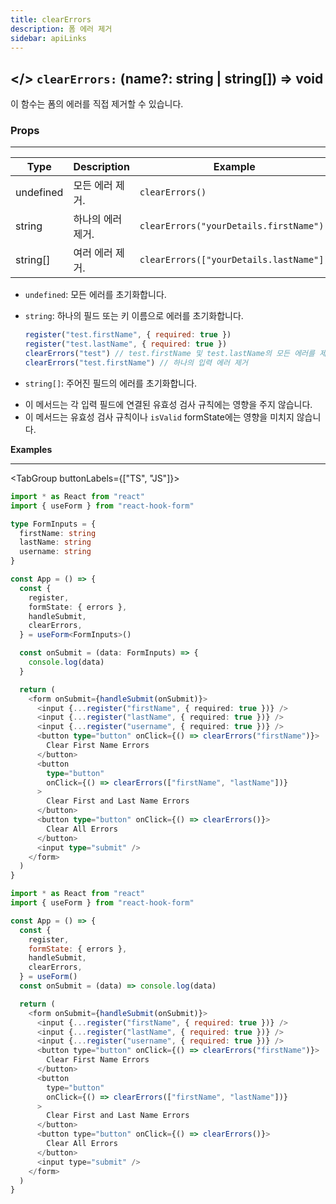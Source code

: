 ```yaml
---
title: clearErrors
description: 폼 에러 제거
sidebar: apiLinks
---
```


## \</> `clearErrors:` <TypeText>(name?: string | string[]) => void</TypeText>

이 함수는 폼의 에러를 직접 제거할 수 있습니다.

### Props

---

| Type                           | Description       | Example                                 |
| ------------------------------ | ----------------- | --------------------------------------- |
| <TypeText>undefined</TypeText> | 모든 에러 제거.   | `clearErrors()`                         |
| <TypeText>string</TypeText>    | 하나의 에러 제거. | `clearErrors("yourDetails.firstName")`  |
| <TypeText>string[]</TypeText>  | 여러 에러 제거.   | `clearErrors(["yourDetails.lastName"])` |

- `undefined`: 모든 에러를 초기화합니다.
- `string`: 하나의 필드 또는 키 이름으로 에러를 초기화합니다.

  ```javascript
  register("test.firstName", { required: true })
  register("test.lastName", { required: true })
  clearErrors("test") // test.firstName 및 test.lastName의 모든 에러를 제거
  clearErrors("test.firstName") // 하나의 입력 에러 제거
  ```

- `string[]`: 주어진 필드의 에러를 초기화합니다.

<Admonition type="important" title="규칙">

- 이 메서드는 각 입력 필드에 연결된 유효성 검사 규칙에는 영향을 주지 않습니다.
- 이 메서드는 유효성 검사 규칙이나 `isValid` formState에는 영향을 미치지 않습니다.

</Admonition>

**Examples**

---

<TabGroup buttonLabels={["TS", "JS"]}>

```typescript sandbox="https://codesandbox.io/s/react-hook-form-v7-ts-clearerrors-w3ymx"
import * as React from "react"
import { useForm } from "react-hook-form"

type FormInputs = {
  firstName: string
  lastName: string
  username: string
}

const App = () => {
  const {
    register,
    formState: { errors },
    handleSubmit,
    clearErrors,
  } = useForm<FormInputs>()

  const onSubmit = (data: FormInputs) => {
    console.log(data)
  }

  return (
    <form onSubmit={handleSubmit(onSubmit)}>
      <input {...register("firstName", { required: true })} />
      <input {...register("lastName", { required: true })} />
      <input {...register("username", { required: true })} />
      <button type="button" onClick={() => clearErrors("firstName")}>
        Clear First Name Errors
      </button>
      <button
        type="button"
        onClick={() => clearErrors(["firstName", "lastName"])}
      >
        Clear First and Last Name Errors
      </button>
      <button type="button" onClick={() => clearErrors()}>
        Clear All Errors
      </button>
      <input type="submit" />
    </form>
  )
}
```

```javascript sandbox="https://codesandbox.io/s/react-hook-form-v7-clearerrors-w5tl6"
import * as React from "react"
import { useForm } from "react-hook-form"

const App = () => {
  const {
    register,
    formState: { errors },
    handleSubmit,
    clearErrors,
  } = useForm()
  const onSubmit = (data) => console.log(data)

  return (
    <form onSubmit={handleSubmit(onSubmit)}>
      <input {...register("firstName", { required: true })} />
      <input {...register("lastName", { required: true })} />
      <input {...register("username", { required: true })} />
      <button type="button" onClick={() => clearErrors("firstName")}>
        Clear First Name Errors
      </button>
      <button
        type="button"
        onClick={() => clearErrors(["firstName", "lastName"])}
      >
        Clear First and Last Name Errors
      </button>
      <button type="button" onClick={() => clearErrors()}>
        Clear All Errors
      </button>
      <input type="submit" />
    </form>
  )
}
```

</TabGroup>
